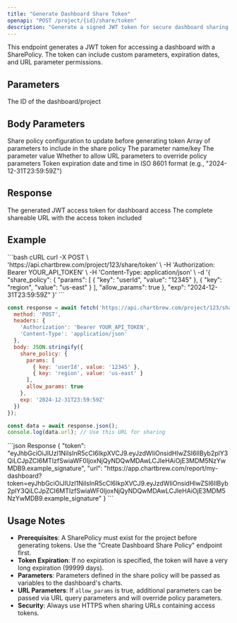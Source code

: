 ```yaml
---
title: "Generate Dashboard Share Token"
openapi: "POST /project/{id}/share/token"
description: "Generate a signed JWT token for secure dashboard sharing with optional parameters and expiration"
---
```


This endpoint generates a JWT token for accessing a dashboard with a SharePolicy. The token can include custom parameters, expiration dates, and URL parameter permissions.

## Parameters

<ParamField path="id" type="string" required>
  The ID of the dashboard/project
</ParamField>

## Body Parameters

<ParamField body="share_policy" type="object">
  Share policy configuration to update before generating token
  <Expandable title="Share Policy Object">
    <ParamField body="params" type="array">
      Array of parameters to include in the share policy
      <Expandable title="Parameter Object">
        <ParamField body="key" type="string">
          The parameter name/key
        </ParamField>
        <ParamField body="value" type="string">
          The parameter value
        </ParamField>
      </Expandable>
    </ParamField>
    <ParamField body="allow_params" type="boolean">
      Whether to allow URL parameters to override policy parameters
    </ParamField>
  </Expandable>
</ParamField>

<ParamField body="exp" type="string">
  Token expiration date and time in ISO 8601 format (e.g., "2024-12-31T23:59:59Z")
</ParamField>

## Response

<ResponseField name="token" type="string">
  The generated JWT access token for dashboard access
</ResponseField>

<ResponseField name="url" type="string">
  The complete shareable URL with the access token included
</ResponseField>

## Example

<RequestExample>
```bash cURL
curl -X POST \
  'https://api.chartbrew.com/project/123/share/token' \
  -H 'Authorization: Bearer YOUR_API_TOKEN' \
  -H 'Content-Type: application/json' \
  -d '{
    "share_policy": {
      "params": [
        {
          "key": "userId",
          "value": "12345"
        },
        {
          "key": "region",
          "value": "us-east"
        }
      ],
      "allow_params": true
    },
    "exp": "2024-12-31T23:59:59Z"
  }'
```

```javascript JavaScript
const response = await fetch('https://api.chartbrew.com/project/123/share/token', {
  method: 'POST',
  headers: {
    'Authorization': 'Bearer YOUR_API_TOKEN',
    'Content-Type': 'application/json'
  },
  body: JSON.stringify({
    share_policy: {
      params: [
        { key: 'userId', value: '12345' },
        { key: 'region', value: 'us-east' }
      ],
      allow_params: true
    },
    exp: '2024-12-31T23:59:59Z'
  })
});

const data = await response.json();
console.log(data.url); // Use this URL for sharing
```
</RequestExample>

<ResponseExample>
```json Response
{
  "token": "eyJhbGciOiJIUzI1NiIsInR5cCI6IkpXVCJ9.eyJzdWIiOnsidHlwZSI6IlByb2plY3QiLCJpZCI6MTIzfSwiaWF0IjoxNjQyNDQwMDAwLCJleHAiOjE3MDM5NzYwMDB9.example_signature",
  "url": "https://app.chartbrew.com/report/my-dashboard?token=eyJhbGciOiJIUzI1NiIsInR5cCI6IkpXVCJ9.eyJzdWIiOnsidHlwZSI6IlByb2plY3QiLCJpZCI6MTIzfSwiaWF0IjoxNjQyNDQwMDAwLCJleHAiOjE3MDM5NzYwMDB9.example_signature"
}
```
</ResponseExample>

## Usage Notes

- **Prerequisites**: A SharePolicy must exist for the project before generating tokens. Use the "Create Dashboard Share Policy" endpoint first.
- **Token Expiration**: If no expiration is specified, the token will have a very long expiration (99999 days).
- **Parameters**: Parameters defined in the share policy will be passed as variables to the dashboard's charts.
- **URL Parameters**: If `allow_params` is true, additional parameters can be passed via URL query parameters and will override policy parameters.
- **Security**: Always use HTTPS when sharing URLs containing access tokens.
